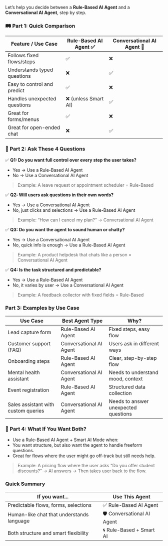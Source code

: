 Let’s help you decide between a **Rule-Based AI Agent** and a **Conversational AI Agent**, step by step.


### 🛤 Part 1: Quick Comparison

| Feature / Use Case | Rule-Based AI Agent ✅ | Conversational AI Agent 🤖 |
|---|---|---|
| Follows fixed flows/steps | ✅ | ❌ |
| Understands typed questions | ❌ | ✅ |
| Easy to control and predict | ✅ | ❌ |
| Handles unexpected questions | ❌ (unless Smart AI) | ✅ |
| Great for forms/menus | ✅ | ❌ |
| Great for open-ended chat | ❌ | ✅ |

### 🧭 Part 2: Ask These 4 Questions

✅ **Q1: Do you want full control over every step the user takes?**
- Yes → Use a Rule-Based AI Agent
- No → Use a Conversational AI Agent
> Example: A leave request or appointment scheduler = Rule-Based

✅ **Q2: Will users ask questions in their own words?**
- Yes → Use a Conversational AI Agent
- No, just clicks and selections → Use a Rule-Based AI Agent
> Example: “How can I cancel my plan?” → Conversational AI Agent

✅ **Q3: Do you want the agent to sound human or chatty?**
- Yes → Use a Conversational AI Agent
- No, quick info is enough → Use a Rule-Based AI Agent
> Example: A product helpdesk that chats like a person = Conversational AI Agent

✅ **Q4: Is the task structured and predictable?**
- Yes → Use a Rule-Based AI Agent
- No, it varies by user → Use a Conversational AI Agent
> Example: A feedback collector with fixed fields = Rule-Based

### Part 3: Examples by Use Case

| Use Case                             | Best Agent Type            | Why?                                         |
|--------------------------------------|-----------------------------|----------------------------------------------|
| Lead capture form                    | Rule-Based AI Agent         | Fixed steps, easy flow                       |
| Customer support (FAQ)               | Conversational AI Agent     | Users ask in different ways                  |
| Onboarding steps                     | Rule-Based AI Agent         | Clear, step-by-step flow                     |
| Mental health assistant              | Conversational AI Agent     | Needs to understand mood, context            |
| Event registration                   | Rule-Based AI Agent         | Structured data collection                   |
| Sales assistant with custom queries  | Conversational AI Agent     | Needs to answer unexpected questions         |


### 🔁 Part 4: What If You Want Both?
- Use a Rule-Based AI Agent + Smart AI Mode when:
- You want structure, but also want the agent to handle freeform questions.
- Great for flows where the user might go off-track but still needs help.
> Example: A pricing flow where the user asks “Do you offer student discounts?” → AI answers → Then takes user back to the flow.

### Quick Summary

| If you want...                                      | Use This Agent                |
|-----------------------------------------------------|--------------------------------|
| Predictable flows, forms, selections                | ✅ Rule-Based AI Agent         |
| Human-like chat that understands language           | 🛡 Conversational AI Agent     |
| Both structure and smart flexibility                | 🌀 Rule-Based + Smart AI       |
